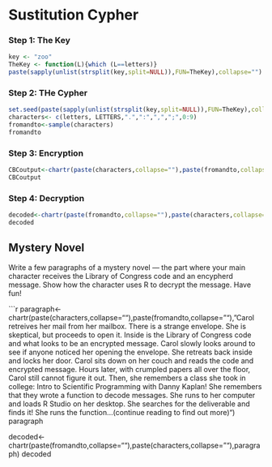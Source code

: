 Sustitution Cypher
========================================================

### Step 1: The Key
```r
key <- "zoo"
TheKey <- function(L){which (L==letters)}
paste(sapply(unlist(strsplit(key,split=NULL)),FUN=TheKey),collapse="")
```

### Step 2: THe Cypher
```r
set.seed(paste(sapply(unlist(strsplit(key,split=NULL)),FUN=TheKey),collapse=""))
characters<- c(letters, LETTERS,".",":",",",";",0:9)
fromandto<-sample(characters)
fromandto
```
### Step 3: Encryption
```r
CBCoutput<-chartr(paste(characters,collapse=""),paste(fromandto,collapse=""),"Messsage Encrypted")
CBCoutput
```
### Step 4: Decryption
```r
decoded<-chartr(paste(fromandto,collapse=""),paste(characters,collapse=""),CBCoutput)
decoded
```
## Mystery Novel
Write a few paragraphs of a mystery novel — the part where your main character receives the Library of Congress code and an encypherd message. Show how the character uses R to decrypt the message. Have fun!

```r
paragraph<-chartr(paste(characters,collapse=""),paste(fromandto,collapse=""),"Carol retreives her mail from her mailbox. There is a strange envelope. She is skeptical, but proceeds to open it. Inside is the Library of Congress code and what looks to be an encrypted message. Carol slowly looks around to see if anyone noticed her opening the envelope. She retreats back inside and locks her door. Carol sits down on her couch and reads the code and encrypted message. Hours later, with crumpled papers all over the floor, Carol still cannot figure it out. Then, she remembers a class she took in college: Intro to Scientific Programming with Danny Kaplan! She remembers that they wrote a function to decode messages. She runs to her computer and loads R Studio on her desktop. She searches for the deliverable and finds it! She runs the function...(continue reading to find out more)")
paragraph

decoded<-chartr(paste(fromandto,collapse=""),paste(characters,collapse=""),paragraph)
decoded






